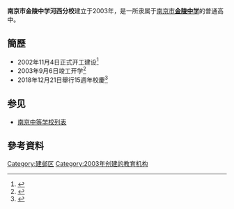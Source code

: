 {{Infobox Highschool
|校徽=
|中学名称=南京市金陵中學河西分校
|EnglishName = Jinling High School Hexi Campus
|所在地=江蘇省南京市夢都大街60号
|现任校长=穆耕森
|建立时间=2003年9月
|校训= 誠、真、勤、仁
|校风= 健雅序活
|教风= 精業 敬業
|学风= 善学 乐学
|育人模式= 生活為源 生命為本
|辦學理念= 為一生奠基
|紀念日= 15週年校慶2018年 12月21日
|学校类型= 私立
|学生数量= 5500
|教员数量= 560
|校园面积= 16万平方米
|网站=http://www.jzhx.net/
}}
'''南京市金陵中学河西分校'''建立于2003年，是一所隶属于[[南京市|南京市]]'''[[南京市金陵中学|金陵中学]]'''的普通高中。

== 簡歷 ==
* 2002年11月4日正式开工建设<ref>{{cite web| url=http://news.sina.com.cn/s/2002-11-05/1315796216.html| title=金陵中学河西分校动工兴建| 3=| access-date=2020-10-01| archive-date=2005-04-25| archive-url=https://web.archive.org/web/20050425132442/http://news.sina.com.cn/s/2002-11-05/1315796216.html| dead-url=no}}</ref>
* 2003年9月6日竣工开学<ref>{{cite web| url=http://news.sina.com.cn/s/2003-09-09/0904717138s.shtml| title=金陵中学河西分校开学| 3=| access-date=2020-10-01| archive-date=2004-09-25| archive-url=https://web.archive.org/web/20040925055315/http://news.sina.com.cn/s/2003-09-09/0904717138s.shtml| dead-url=no}}</ref>
* 2018年12月21日舉行15週年校慶<ref>{{cite web| url=https://www.sohu.com/a/283646750_656876| title=【少年河西 十五有志】太幸福！金中河西分校15岁生日，学生轮番上场惊艳四座—— |}}</ref>

== 参见 ==
* [[南京中等学校列表|南京中等学校列表]]

== 參考資料 ==
{{reflist}}

{{金陵中学|分校}}
{{南京中等教育}}
{{school-stub}}

[[Category:建邺区|Category:建邺区]]
[[Category:2003年创建的教育机构|Category:2003年创建的教育机构]]